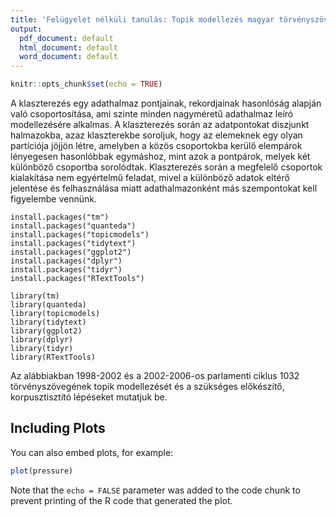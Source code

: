 ```yaml
---
title: 'Felügyelet nélküli tanulás: Topik modellezés magyar törvényszövegeken'
output:
  pdf_document: default
  html_document: default
  word_document: default
---
```


```r
knitr::opts_chunk$set(echo = TRUE)
```



A klaszterezés egy adathalmaz pontjainak, rekordjainak hasonlóság alapján való csoportosítása, ami szinte minden nagyméretű adathalmaz leíró modellezésére alkalmas. A klaszterezés során az adatpontokat diszjunkt halmazokba, azaz klaszterekbe soroljuk, hogy az elemeknek egy olyan partíciója jöjjön létre, amelyben a közös csoportokba kerülő elempárok lényegesen hasonlóbbak egymáshoz, mint azok a pontpárok, melyek két különböző csoportba sorolódtak. Klaszterezés során a megfelelő csoportok kialakítása nem egyértelmű feladat, mivel a különböző adatok eltérő jelentése és felhasználása miatt adathalmazonként más szempontokat kell figyelembe vennünk.

```
install.packages("tm")
install.packages("quanteda")
install.packages("topicmodels")
install.packages("tidytext")
install.packages("ggplot2")
install.packages("dplyr")
install.packages("tidyr")
install.packages("RTextTools") 

library(tm)
library(quanteda)
library(topicmodels)
library(tidytext)
library(ggplot2)
library(dplyr)
library(tidyr)
library(RTextTools)
```

Az alábbiakban 1998-2002 és a 2002-2006-os parlamenti ciklus 1032 törvényszövegének topik modellezését és a szükséges előkészítő, korpusztisztító lépéseket mutatjuk be.  







## Including Plots

You can also embed plots, for example:

```r
plot(pressure)
```

Note that the `echo = FALSE` parameter was added to the code chunk to prevent printing of the R code that generated the plot.
